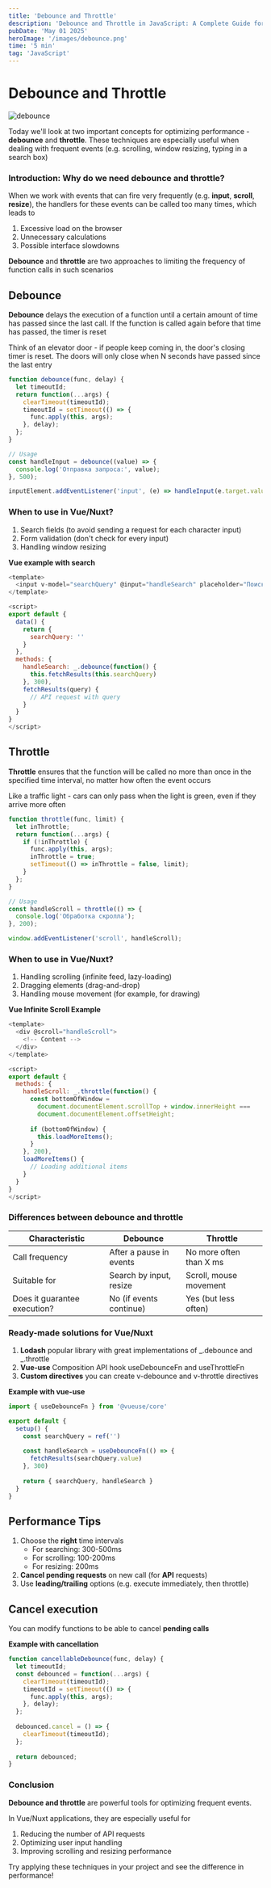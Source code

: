```yaml
---
title: 'Debounce and Throttle'
description: 'Debounce and Throttle in JavaScript: A Complete Guide for Developers'
pubDate: 'May 01 2025'
heroImage: '/images/debounce.png'
time: '5 min'
tag: 'JavaScript'
---
```


# Debounce and Throttle

![debounce](/images/debounce.png)

Today we'll look at two important concepts for optimizing performance - **debounce** and **throttle**. These techniques are especially useful when dealing with frequent events (e.g. scrolling, window resizing, typing in a search box)

### Introduction: Why do we need debounce and throttle?

When we work with events that can fire very frequently (e.g. **input**, **scroll**, **resize**), the handlers for these events can be called too many times, which leads to

1. Excessive load on the browser
2. Unnecessary calculations
3. Possible interface slowdowns

**Debounce** and **throttle** are two approaches to limiting the frequency of function calls in such scenarios

## Debounce

**Debounce** delays the execution of a function until a certain amount of time has passed since the last call. If the function is called again before that time has passed, the timer is reset

Think of an elevator door - if people keep coming in, the door's closing timer is reset. The doors will only close when N seconds have passed since the last entry

```javascript
function debounce(func, delay) {
  let timeoutId;
  return function(...args) {
    clearTimeout(timeoutId);
    timeoutId = setTimeout(() => {
      func.apply(this, args);
    }, delay);
  };
}

// Usage
const handleInput = debounce((value) => {
  console.log('Отправка запроса:', value);
}, 500);

inputElement.addEventListener('input', (e) => handleInput(e.target.value));
```

### When to use in Vue/Nuxt?

1. Search fields (to avoid sending a request for each character input)
2. Form validation (don't check for every input)
3. Handling window resizing

**Vue example with search**

```javascript
<template>
  <input v-model="searchQuery" @input="handleSearch" placeholder="Поиск...">
</template>

<script>
export default {
  data() {
    return {
      searchQuery: ''
    }
  },
  methods: {
    handleSearch: _.debounce(function() {
      this.fetchResults(this.searchQuery)
    }, 300),
    fetchResults(query) {
      // API request with query
    }
  }
}
</script>
```

## Throttle

**Throttle** ensures that the function will be called no more than once in the specified time interval, no matter how often the event occurs

Like a traffic light - cars can only pass when the light is green, even if they arrive more often

```javascript
function throttle(func, limit) {
  let inThrottle;
  return function(...args) {
    if (!inThrottle) {
      func.apply(this, args);
      inThrottle = true;
      setTimeout(() => inThrottle = false, limit);
    }
  };
}

// Usage
const handleScroll = throttle(() => {
  console.log('Обработка скролла');
}, 200);

window.addEventListener('scroll', handleScroll);
```

### When to use in Vue/Nuxt?

1. Handling scrolling (infinite feed, lazy-loading)
2. Dragging elements (drag-and-drop)
3. Handling mouse movement (for example, for drawing)

**Vue Infinite Scroll Example**

```javascript
<template>
  <div @scroll="handleScroll">
    <!-- Content -->
  </div>
</template>

<script>
export default {
  methods: {
    handleScroll: _.throttle(function() {
      const bottomOfWindow = 
        document.documentElement.scrollTop + window.innerHeight === 
        document.documentElement.offsetHeight;
      
      if (bottomOfWindow) {
        this.loadMoreItems();
      }
    }, 200),
    loadMoreItems() {
      // Loading additional items
    }
  }
}
</script>
```

### Differences between debounce and throttle
 

| Characteristic | Debounce | Throttle | 
|---------------------------|---------------------------------|--------------------------|
| Call frequency | After a pause in events | No more often than X ms | 
| Suitable for | Search by input, resize | Scroll, mouse movement | 
| Does it guarantee execution? | No (if events continue) | Yes (but less often) |


### Ready-made solutions for Vue/Nuxt

1. **Lodash** popular library with great implementations of _.debounce and _.throttle
2. **Vue-use** Composition API hook useDebounceFn and useThrottleFn
3. **Custom directives** you can create v-debounce and v-throttle directives

**Example with vue-use**

```javascript
import { useDebounceFn } from '@vueuse/core'

export default {
  setup() {
    const searchQuery = ref('')
    
    const handleSearch = useDebounceFn(() => {
      fetchResults(searchQuery.value)
    }, 300)
    
    return { searchQuery, handleSearch }
  }
}
```

## Performance Tips

1. Choose the **right** time intervals
    - For searching: 300-500ms
    - For scrolling: 100-200ms
    - For resizing: 200ms
2. **Cancel pending requests** on new call (for **API** requests)
3. Use **leading/trailing** options (e.g. execute immediately, then throttle)

## Cancel execution

You can modify functions to be able to cancel **pending calls**

**Example with cancellation**

```javascript
function cancellableDebounce(func, delay) {
  let timeoutId;
  const debounced = function(...args) {
    clearTimeout(timeoutId);
    timeoutId = setTimeout(() => {
      func.apply(this, args);
    }, delay);
  };
  
  debounced.cancel = () => {
    clearTimeout(timeoutId);
  };
  
  return debounced;
}
```

### Conclusion

**Debounce and throttle** are powerful tools for optimizing frequent events.

In Vue/Nuxt applications, they are especially useful for

1. Reducing the number of API requests
2. Optimizing user input handling
3. Improving scrolling and resizing performance

Try applying these techniques in your project and see the difference in performance!